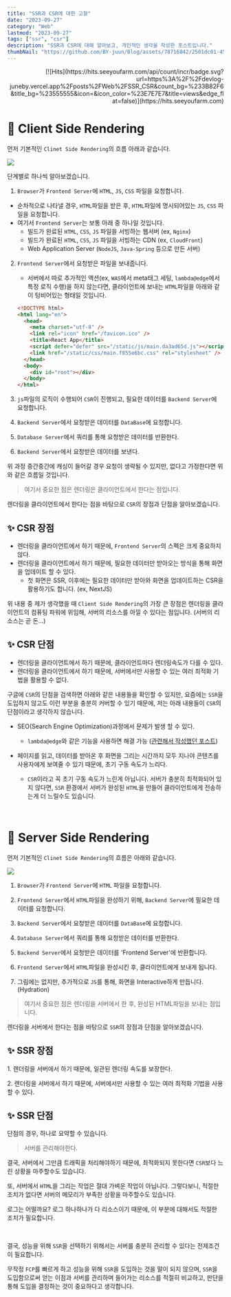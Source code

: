 ```yaml
---
title: "SSR과 CSR에 대한 고찰"
date: "2023-09-27"
category: "Web"
lastmod: "2023-09-27"
tags: ["ssr", "csr"]
description: "SSR과 CSR에 대해 알아보고, 개인적인 생각을 작성한 포스트입니다."
thumbNail: "https://github.com/BY-juun/Blog/assets/78716842/2501dc01-45fc-4537-b41f-a3926fce289e"
---
```


<div align="right">
  [![Hits](https://hits.seeyoufarm.com/api/count/incr/badge.svg?url=https%3A%2F%2Fdevlog-juneby.vercel.app%2Fposts%2FWeb%2FSSR_CSR&count_bg=%233B82F6&title_bg=%23555555&icon=&icon_color=%23E7E7E7&title=views&edge_flat=false)](https://hits.seeyoufarm.com)
</div>

# 🌟 Client Side Rendering

먼저 기본적인 `Clinet Side Rendering`의 흐름 아래과 같습니다.

<img src="https://github.com/BY-juun/Blog/assets/78716842/f69aeb48-2c32-42db-92e7-5e2ddfe3f096" />

단계별로 하나씩 알아보겠습니다.

1. `Browser`가 `Frontend Server`에 `HTML`, `JS`, `CSS` 파일을 요청합니다.

- 순차적으로 나타낼 경우, `HTML`파일을 받은 후, `HTML`파일에 명시되어있는 `JS`, `CSS` 파일을 요청합니다.
- 여기서 `Frontend Server`는 보통 아래 중 하나일 것입니다.
  - 빌드가 완료된 `HTML`, `CSS`, `JS` 파일을 서빙하는 웹서버 (ex, `Nginx`)
  - 빌드가 완료된 `HTML`, `CSS`, `JS` 파일을 서빙하는 CDN (ex, `CloudFront`)
  - Web Application Server (`NodeJS`, `Java-Spring` 등으로 만든 서버)

2. `Frontend Server`에서 요청받은 파일을 보내줍니다.

   - 서버에서 따로 추가적인 액션(ex, `WAS`에서 meta태그 세팅, `lambda@edge`에서 특정 로직 수행)을 하지 않는다면, 클라이언트에 보내는 `HTML`파일을 아래와 같이 텅비어있는 형태일 것입니다.

   ```html
   <!DOCTYPE html>
   <html lang="en">
     <head>
       <meta charset="utf-8" />
       <link rel="icon" href="/favicon.ico" />
       <title>React App</title>
       <script defer="defer" src="/static/js/main.da3ad65d.js"></script>
       <link href="/static/css/main.f855e6bc.css" rel="stylesheet" />
     </head>
     <body>
       <div id="root"></div>
     </body>
   </html>
   ```

3. `js`파일의 로직이 수행되어 `CSR`이 진행되고, 필요한 데이터를 `Backend Server`에 요청합니다.

4. `Backend Server`에서 요청받은 데이터를 `DataBase`에 요청합니다.

5. `Database Server`에서 쿼리를 통해 요청받은 데이터를 반환한다.

6. `Backend Server`에서 요청받은 데이터를 보낸다.

위 과정 중간중간에 캐싱이 들어갈 경우 요청이 생략될 수 있지만, 없다고 가정한다면 위와 같은 흐름일 것입니다.

> 여기서 중요한 점은 렌더링은 클라이언트에서 한다는 점입니다.

렌더링을 클라이언트에서 한다는 점을 바탕으로 `CSR`의 장점과 단점을 알아보겠습니다.

## ✨ CSR 장점

- 렌더링을 클라이언트에서 하기 때문에, `Frontend Server`의 스펙은 크게 중요하지 않다.
- 렌더링을 클라이언트에서 하기 때문에, 필요한 데이터만 받아오는 방식을 통해 화면을 업데이트 할 수 있다.
  - 첫 화면은 SSR, 이후에는 필요한 데이터만 받아와 화면을 업데이트하는 CSR을 활용하기도 합니다. (ex, NextJS)

위 내용 중 제가 생각했을 때 `Client Side Rendering`의 가장 큰 장점은 렌더링을 클라이언트의 컴퓨팅 파워에 위임해, 서버의 리소스를 아낄 수 있다는 점입니다. (서버의 리소스는 곧 돈...)

## ✨ CSR 단점

- 렌더링을 클라이언트에서 하기 때문에, 클라이언트마다 렌더링속도가 다를 수 있다.
- 렌더링을 클라이언트에서 하기 때문에, 서버에서만 사용할 수 있는 여러 최적화 기법을 활용할 수 없다.

구글에 `CSR`의 단점을 검색하면 아래와 같은 내용들을 확인할 수 있지만, 요즘에는 `SSR`을 도입하지 않고도 이런 부분을 충분히 커버할 수 있기 때문에, 저는 아래 내용들이 `CSR`의 단점이라고 생각하지 않습니다.

- SEO(Search Engine Optimization)과정에서 문제가 발생 할 수 있다.

  - `lambda@edge`와 같은 기능을 사용하면 해결 가능 ([관련해서 작성했던 포스트](https://byjuun.com/posts/Web/spa-seo))

- 페이지를 읽고, 데이터를 받아온 후 화면을 그리는 시간까지 모두 지나야 콘텐츠를 사용자에게 보여줄 수 있기 때문에, 초기 구동 속도가 느리다.

  - `CSR`이라고 꼭 초기 구동 속도가 느린게 아닙니다. 서버가 충분히 최적화되어 있지 않다면, `SSR` 환경에서 서버가 완성된 `HTML`을 만들어 클라이언트에게 전송하는게 더 느릴수도 있습니다.

<br />

# 🌟 Server Side Rendering

먼저 기본적인 `Clinet Side Rendering`의 흐름은 아래와 같습니다.

<img src="https://github.com/BY-juun/Blog/assets/78716842/ee143b2c-f246-42a4-a066-e9fa7149f57c" />

1. `Browser`가 `Frontend Server`에 `HTML` 파일을 요청합니다.

2. `Frontend Server`에서 `HTML`파일을 완성하기 위해, `Backend Server`에 필요한 데이터를 요청합니다.

3. `Backend Server`에서 요청받은 데이터를 `DataBase`에 요청합니다.

4. `Database Server`에서 쿼리를 통해 요청받은 데이터를 반환한다.

5. `Backend Server`에서 요청받은 데이터를 'Frontend Server'에 반환합니다.

6. `Frontend Server`에서 `HTML`파일을 완성시킨 후, 클라이언트에게 보내게 됩니다.

7. 그림에는 없지만, 추가적으로 `JS`를 통해, 화면을 Interactive하게 만듭니다. (Hydration)

> 여기서 중요한 점은 렌더링을 서버에서 한 후, 완성된 HTML파일을 보내는 점입니다.

렌더링을 서버에서 한다는 점을 바탕으로 `SSR`의 장점과 단점을 알아보겠습니다.

## ✨ SSR 장점

1️. 렌더링을 서버에서 하기 때문에, 일관된 렌더링 속도를 보장한다.

2️. 렌더링을 서버에서 하기 때문에, 서버에서만 사용할 수 있는 여러 최적화 기법을 사용할 수 있다.

## ✨ SSR 단점

단점의 경우, 하나로 요약할 수 있습니다.

> 서버를 관리해야한다.

결국, 서버에서 그만큼 트래픽을 처리해야하기 때문에, 최적화되지 못한다면 `CSR`보다 느린 상황을 마주할수도 있습니다.

또, 서버에서 `HTML`을 그리는 작업은 절대 가벼운 작업이 아닙니다. 그렇다보니, 적절한 조치가 없다면 서버의 메모리가 부족한 상황을 마주할수도 있습니다.

로그는 어떨까요?
로그 하나하나가 다 리소스이기 때문에, 이 부분에 대해서도 적절한 조치가 필요합니다.

<br />

결국, 성능을 위해 `SSR`을 선택하기 위해서는 서버를 충분히 관리할 수 있다는 전제조건이 필요합니다.

무작정 `FCP`를 빠르게 하고 성능을 위해 `SSR`을 도입하는 것을 말이 되지 않으며,
`SSR`을 도입함으로써 얻는 이점과 서버를 관리하며 들어가는 리소스를 적절히 비교하고, 판단을 통해 도입을 결정하는 것이 중요하다고 생각합니다.
